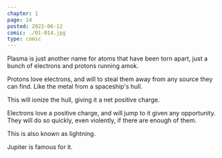 ```yaml
---
chapter: 1
page: 14
posted: 2022-06-12
comic: ./01-014.jpg
type: comic
---
```


Plasma is just another name for atoms that have been torn apart, just a bunch of electrons and protons running amok.

Protons love electrons, and will to steal them away from any source they can find. Like the metal from a spaceship's hull.

This will ionize the hull, giving it a net positive charge.

Electrons love a positive charge, and will jump to it given any opportunity. They will do so quickly, even violently, if there are enough of them.

This is also known as lightning.

Jupiter is famous for it.
